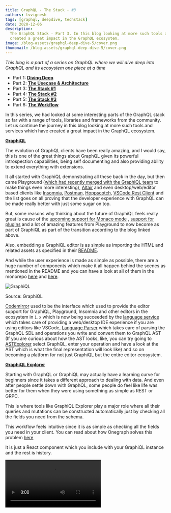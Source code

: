 ```yaml
---
title: GraphQL - The Stack - #3
authors: tvvignesh
tags: [graphql, deepdive, techstack]
date: 2020-12-06
description:
  The GraphQL Stack - Part 3. In this blog looking at more such tools and services which have
  created a great impact in the GraphQL ecosystem.
image: /blog-assets/graphql-deep-dive-5/cover.png
thumbnail: /blog-assets/graphql-deep-dive-5/cover.png
---
```


_This blog is a part of a series on GraphQL where we will dive deep into GraphQL and its ecosystem
one piece at a time_

- Part 1: [**Diving Deep**](/blog/graphql-deep-dive-1)
- Part 2: [**The Usecase & Architecture**](/blog/graphql-deep-dive-2)
- Part 3: [**The Stack #1**](/blog/graphql-deep-dive-3)
- Part 4: [**The Stack #2**](/blog/graphql-deep-dive-4)
- Part 5: [**The Stack #3**](/blog/graphql-deep-dive-5)
- Part 6: [**The Workflow**](/blog/graphql-deep-dive-6)

In this series, we had looked at some interesting parts of the GraphQL stack so far with a range of
tools, libraries and frameworks from the community. Let us continue the journey in this blog looking
at more such tools and services which have created a great impact in the GraphQL ecosystem.

**[GraphiQL](https://github.com/graphql/graphiql)**

The evolution of GraphQL clients have been really amazing, and I would say, this is one of the great
things about GraphQL given its powerful introspection capabilities, being self documenting and also
providing ability to extend everything with extensions.

It all started with GraphiQL demonstrating all these back in the day, but then came Playground
([which had recently merged with the GraphiQL team](https://foundation.graphql.org/news/2020/04/03/web-based-graphql-ides-for-the-win-how-why-playground-graphiql-are-joining-forces)
to make things even more interesting), [Altair](https://github.com/imolorhe/altair) and even
desktop/web/editor based clients like [Insomnia](https://insomnia.rest),
[Postman](https://postman.com/graphql), [Hoppscotch](https://hoppscotch.io),
[VSCode Rest Client](https://marketplace.visualstudio.com/items?itemName=humao.rest-client) and the
list goes on all proving that the developer experience with GraphQL can be made really better with
just some sugar on top.

But, some reasons why thinking about the future of GraphiQL feels really great is cause of the
[upcoming support for Monaco mode](https://github.com/graphql/graphiql/issues/1445) ,
[support for plugins](https://github.com/graphql/graphiql/issues/983) and a lot of amazing features
from Playground to now become as part of GraphiQL as part of the transition according to the blog
linked above.

Also, embedding a GraphiQL editor is as simple as importing the HTML and related assets as specified
in their [README](https://github.com/graphql/graphiql/blob/main/packages/graphiql/README.md).

And while the user experience is made as simple as possible, there are a huge number of components
which make it all happen behind the scenes as mentioned in the README and you can have a look at all
of them in the monorepo [here](https://github.com/graphql/graphiql/tree/main/packages) and
[here](https://github.com/graphql/graphql-js/tree/master/src).

![GraphiQL](/blog-assets/graphql-deep-dive-5/1.jpg)

Source: GraphiQL

[Codemirror](https://github.com/graphql/graphiql/tree/main/packages/codemirror-graphql) used to be
the interface which used to provide the editor support for GraphiQL, Playground, Insomnia and other
editors in the ecosystem in `1.x` which is now being succeeded by the
[language service](https://github.com/graphql/graphiql/tree/main/packages/graphql-language-service)
which takes care of providing a web/desktop IDE experience if you are using editors like VSCode,
[Language Parser](https://github.com/graphql/graphiql/tree/main/packages/graphql-language-service-parser)
which takes care of parsing the GraphQL SDL and operations you write and convert them to GraphQL AST
(If you are curious about how the AST looks, like, you can try going to
[ASTExplorer](https://astexplorer.net) select GraphQL, enter your operation and have a look at the
AST which is what the final representation will look like) and so on becoming a platform for not
just GraphiQL but the entire editor ecosystem.

**[GraphiQL Explorer](https://github.com/OneGraph/graphiql-explorer)**

Starting with GraphQL or GraphiQL may actually have a learning curve for beginners since it takes a
different approach to dealing with data. And even after people settle down with GraphQL, some people
do feel like life was better for them when they were using something as simple as REST or GRPC.

This is where tools like GraphiQL Explorer play a major role where all their queries and mutations
can be constructed automatically just by checking all the fields you need from the schema.

This workflow feels intuitive since it is as simple as checking all the fields you need in your
client. You can read about how Onegraph solves this problem
[here](https://onegraph.com/blog/post/2/how-onegraph-onboards-users-who-are-new-to-graphql)

It is just a React component which you include with your GraphiQL instance and the rest is history.

<Video src="/blog-assets/graphql-deep-dive-5/9.webm" title="GraphiQL Explorer" />

**[GraphQL Voyager](https://github.com/APIs-guru/graphql-voyager)**

The next beautiful tool I would talk about here is the GraphQL Voyager. In fact, this is the first
tool I used when I was new to GraphQL few years back, and it drove me nuts seeing the potential of
what GraphQL can do.

The reason this is great is because, this leverages the complete power of introspection from
GraphQL. You get to see all the entities and how they are related, search through the schema and
also browse the docs

<Video src="/blog-assets/graphql-deep-dive-5/2.webm" />

Source: GraphQL Voyager

And today, [GraphQL Editor](https://github.com/graphql-editor/graphql-editor) takes this one step
further allowing you to view, edit, browse all the entities and hierarchy making it really a great
tool for anyone who wants to quickly work through the schema.

**[GraphQL Upload](https://github.com/jaydenseric/graphql-upload)**

One important thing which GraphQL Spec did not discuss is a way to transmit files over the wire when
using GraphQL. This is where GraphQL Upload comes in. While not an official spec from GraphQL
foundation, Jayden had done a great job to put together a
[multipart spec](https://github.com/jaydenseric/graphql-multipart-request-spec) to address exactly
this problem.

GraphQL Upload is the library which provides a great implementation of this spec with an ability to
work with various frameworks. One thing to remember is that, while GraphQL Upload definitely does
the job and works well over a significant scale, you might want to stick to HTTP for higher
production workloads because of the
[reasons outlined in this blog](https://apollographql.com/blog/apollo-server-file-upload-best-practices-1e7f24cdc050).

And if you are using something like a GraphQL Gateway with either federation or stitching, you might
want to make sure that you don't overload the gateway transmitting files creating probable
bottlenecks which can affect the rest of your requests. So, try striking a balance since GraphQL
need not be a solution for every problem.

**[GraphQL WS](https://github.com/enisdenjo/graphql-ws)**

Subscriptions are a powerful part of GraphQL allowing you to track all the operations happening with
the data in near-real time but this mandates the use of a protocol like websockets or use something
like Server Sent Events (SSE).

While [subscription-transport-ws](https://github.com/apollographql/subscriptions-transport-ws) from
Apollo initially started off this journey,
[it is not actively maintained](/blog/graphql-over-websockets) and GraphQL WS by Denis definitely is
a great replacement to that having no external dependencies and having the ability to work across
many frameworks.

But do remember that, websocket might loose its lead in the future especially with the introduction
of HTTP/2 and HTTP/3
[as mentioned here](https://wundergraph.com/blog/deprecate_graphql_subscriptions_over_websockets)
while definitely here to stay. But this wouldn't affect GraphQL in any way since its transport
independent.

Also note that subscriptions are not the only way to do real time communications in GraphQL. There
are also things like Live Queries with
[great libraries like this](https://github.com/n1ru4l/graphql-live-query) from Laurin which you can
use

**[Apollo Federation](https://apollographql.com/docs/federation)**

While Schema Stitching was initially advocated by Apollo with introduction of many helper functions
in GraphQL Tools, their
[direction did change soon](https://apollographql.com/docs/federation/migrating-from-stitching)
after hearing a lot of feedback from their customers and took their call to introduce Apollo
Federation. You can read their reasoning in
[this blog](https://apollographql.com/blog/apollo-federation-f260cf525d21) but this does not mean
that [stitching has lost its relevance](https://github.com/ardatan/graphql-tools/issues/1286)
especially with the introduction of Type Merging.

Apollo Federation does a great job especially when you use it with the rest of the ecosystem from
Apollo like the [Apollo Studio](https://apollographql.com/docs/studio). Apollo Stack does offer
[a lot of features](https://apollographql.com/pricing) which might be relevant to working with a
data graph in an organization starting from providing a registry where you can upload parts of the
combined schema from all services, version control the changes to your schema validating breaking
changes, providing metrics regarding all the clients consuming the schema, tracing of all
operations, multiple variants to manage multiple environments, alerting across multiple channels,
and a CLI to work with all of these.

And this can definitely help teams who want to maintain their own part of the schema.

Federation comes with its
[own specification and directives](https://apollographql.com/docs/federation/federation-spec/#federation-schema-specification)
as part of it which helps people to define all of the relations between multiple GraphQL entities so
that the [Apollo Gateway](https://github.com/apollographql/federation/tree/main/gateway-js) can
combine them all together without having to modify the GraphQL gateway and also functions like
`__resolveReference` which helps in resolving an entity with its reference as specified by the
directives.

[The Apollo CLI](https://github.com/apollographql/apollo-tooling) when combined with Federation does
come with a lot of helpers to take care of things like pushing the schema, listing the services in
the studio, doing codegen and so on though I am not currently sure why they are
[rewriting it again to Rust](https://github.com/apollographql/rover) apart from the reasons as
suggested [here](https://jakedawkins.com/2020-03-12-learning-rust).

Let's quickly look at how Apollo Studio lets you manage the schema

This is how you maintain multiple Data graphs in your organization across environments

![View Datagraph](/blog-assets/graphql-deep-dive-5/3.png)

Browse through the schema, its types, documentation and so on

![Browse Schema](/blog-assets/graphql-deep-dive-5/4.png)

Track the changelog of your schema over time

![Schema changelog](/blog-assets/graphql-deep-dive-5/5.png)

Browse through the SDL of your schema

![Browse SDL](/blog-assets/graphql-deep-dive-5/6.png)

Execute GraphQL operations against your schema

![Run GraphQL Operations](/blog-assets/graphql-deep-dive-5/7.png)

and does offer a lot more especially when you are a paying customer.

**NOTE:**
[Federation with Apollo Server does not support subscriptions yet](https://github.com/apollographql/apollo-server/issues/2360),
and you might want to stick with stitching if you are looking for subscriptions support or switch to
some other server like Mercurius
[since it does allow subscriptions over federation](https://github.com/mercurius-js/mercurius/issues/268).

**[Gatsby](https://gatsbyjs.com)**

Gatsby is a static site generator powered by React, GraphQL and a lot of plugins contributed by the
community which helps you sites simply by pooling in data from multiple different sources in
multiple different ways, and it really popularized the idea of doing this all via GraphQL. If you
want to know why and how Gatsby uses GraphQL, you can
[give this a read](https://gatsbyjs.com/docs/why-gatsby-uses-graphql). And while Gatsby does offer
both [Server Side Rendering](https://gatsbyjs.com/docs/glossary/server-side-rendering) and
[Static Site Generation](https://gatsbyjs.com/docs/glossary/static-site-generator), I would say it
all boils down to your [use case](https://frontarm.com/james-k-nelson/static-vs-server-rendering).

While Gatsby did popularize the idea of using GraphQL for static sites, there are a lot of other
static site generators out there like [Eleventy](https://11ty.dev),
[Jekyll](https://github.com/jekyll/jekyll), [Hugo](https://gohugo.io), etc. and I find myself
personally aligning towards Eleventy because of quite a few reasons which may not be right for this
blog. But if you are curious, you can read blogs like [this](https://mtm.dev/static) and
[this](https://snipcart.com/blog/choose-best-static-site-generator) which gives a comparison.

**[Opentelemetry - GraphQL](https://github.com/open-telemetry/opentelemetry-js-contrib/tree/master/plugins/node/opentelemetry-instrumentation-graphql)**

Opentelemetry is the new standard for instrumentation (especially after
[Open Tracing and Open Census merging](https://medium.com/opentracing/a-roadmap-to-convergence-b074e5815289)
together) and this makes things really amazing for people since there were quite a few overlap
before in between them which can now be avoided to bring about a powerful tracing standard.

Opentelemetry is not specific to any language or implementation, and you can find all the amazing
projects from Open Telemetry hosted [here](https://github.com/open-telemetry)

Now, the exciting thing is that there is now a reference implementation to the same using GraphQL
which you can find
[here](https://github.com/open-telemetry/opentelemetry-js-contrib/tree/master/plugins/node/opentelemetry-instrumentation-graphql)
and also an example to help you out with the same
[here](https://github.com/open-telemetry/opentelemetry-js-contrib/tree/master/examples/graphql)

This when used with [Jaeger](https://jaegertracing.io), [Zipkin](https://zipkin.io) or
[Tempo](https://grafana.com/oss/tempo) can provide you with Traces for your GraphQL operations which
you can track across your resolvers. Do note that it is not advisable to be turned on for everything
since it has a performance overhead.

This can give you a context on how your data and context flow irrespective of your architecture in
your resolvers and functions.

**[GraphQL Faker](https://github.com/APIs-guru/graphql-faker)**

[Faker.js](https://github.com/Marak/faker.js) has been a great project to quickly generate mock or
sample data providing various types of entities inbuilt. For eg. you can generate random addresses,
images, URLs and so on, helping you to quickly test out your application without relying on the
server or the backend to hold data.

This has become even more amazing with GraphQL Faker since it allows you to use all the great things
which Faker provides you with directives. Just define what data you want a specific field to
generate by specifying the relevant directives and GraphQL Faker can actually generate all the data
for you using `Faker.js`

<Video src="/blog-assets/graphql-deep-dive-5/8.webm" title="GraphQL Faker" />

Source: GraphQL Faker

If you are using `@graphql-tools` you can also use `faker.js` directly and combine it with
[Mocking](https://graphql-tools.com/docs/mocking) to get similar results, but without the need to
change your SDL.

While there are a lot of other tools we can discuss, the GraphQL ecosystem is huge and this pretty
much has no end. But I do presume that these are all the tools you mainly need to start your GraphQL
journey and leverage the ecosystem in the best way possible.

But with this the GraphQL journey is still not over. We will continue the next blog discussing a few
more interesting things as part of the GraphQL series.

Is there anything you would like to see me address in this series? Do let me know, and we can
probably do that in an another post.

If you have any questions or are looking for help, feel free to reach out to me
[@techahoy](https://twitter.com/techahoy) anytime.

And if this helped, do share this across with your friends, do hang around and follow us for more
like this every week. See you all soon.
